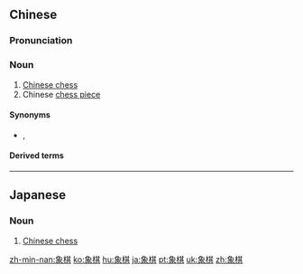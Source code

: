 ==Chinese==
{{zh-forms}}

===Pronunciation===
{{zh-pron
|m=xiàngqí
|c=zoeng6 kei4-2
|h=pfs=siong-khì
|md=chiông-gì
|mn=qz:chhiǔⁿ-kî/tw,xm:chhiūⁿ-kî/zz:chhiōⁿ-kî
|w=3xxian jji
|cat=n
}}

===Noun===
{{zh-noun}}

# [[Chinese chess]]
# Chinese [[chess piece]]

====Synonyms====
* {{sense|Chinese chess}} {{zh-l|中國象棋}}, {{zh-l|象戲}}

====Derived terms====
{{zh-der|中國象棋|國際象棋|象棋子}}

----

==Japanese==
{{ja-kanjitab}}

===Noun===
{{ja-noun|シャンチー}}

# [[Chinese chess]]

[[zh-min-nan:象棋]]
[[ko:象棋]]
[[hu:象棋]]
[[ja:象棋]]
[[pt:象棋]]
[[uk:象棋]]
[[zh:象棋]]